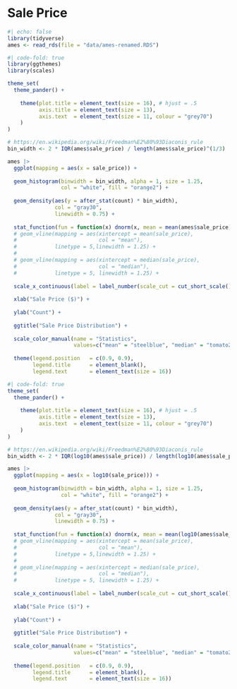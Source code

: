 # Sale Price

```r
#| echo: false
library(tidyverse)
ames <- read_rds(file = "data/ames-renamed.RDS")
```


```r
#| code-fold: true
library(ggthemes)
library(scales)

theme_set(
  theme_pander() +
    
    theme(plot.title = element_text(size = 16), # hjust = .5
          axis.title = element_text(size = 13),
          axis.text  = element_text(size = 11, colour = "grey70")
    )
)

# https://en.wikipedia.org/wiki/Freedman%E2%80%93Diaconis_rule
bin_width <- 2 * IQR(ames$sale_price) / length(ames$sale_price)^(1/3)

ames |> 
  ggplot(mapping = aes(x = sale_price)) +
  
  geom_histogram(binwidth = bin_width, alpha = 1, size = 1.25,
                 col = "white", fill = "orange2") +
  
  geom_density(aes(y = after_stat(count) * bin_width),
               col = "gray30",
               linewidth = 0.75) +
  
  stat_function(fun = function(x) dnorm(x, mean = mean(ames$sale_price), sd = sd(ames$sale_price)) * length(ames$sale_price) * bin_width, linewidth = 0.75) +
  # geom_vline(mapping = aes(xintercept = mean(sale_price),
  #                          col = "mean"),
  #            linetype = 5,linewidth = 1.25) +
  # 
  # geom_vline(mapping = aes(xintercept = median(sale_price),
  #                          col = "median"),
  #            linetype = 5, linewidth = 1.25) +
  
  scale_x_continuous(label = label_number(scale_cut = cut_short_scale())) +
  
  xlab("Sale Price ($)") +
  
  ylab("Count") +
  
  ggtitle("Sale Price Distribution") +
  
  scale_color_manual(name = "Statistics",
                     values=c("mean" = "steelblue", "median" = "tomato2")) +
  
  theme(legend.position   = c(0.9, 0.9),
        legend.title      = element_blank(),
        legend.text       = element_text(size = 16))
```







```r
#| code-fold: true
theme_set(
  theme_pander() +
    
    theme(plot.title = element_text(size = 16), # hjust = .5
          axis.title = element_text(size = 13),
          axis.text  = element_text(size = 11, colour = "grey70")
    )
)

# https://en.wikipedia.org/wiki/Freedman%E2%80%93Diaconis_rule
bin_width <- 2 * IQR(log10(ames$sale_price)) / length(log10(ames$sale_price))^(1/3)

ames |> 
  ggplot(mapping = aes(x = log10(sale_price))) +
  
  geom_histogram(binwidth = bin_width, alpha = 1, size = 1.25,
                 col = "white", fill = "orange2") +
  
  geom_density(aes(y = after_stat(count) * bin_width),
               col = "gray30",
               linewidth = 0.75) +
  
  stat_function(fun = function(x) dnorm(x, mean = mean(log10(ames$sale_price)), sd = sd(log10(ames$sale_price))) * length(ames$sale_price) * bin_width, linewidth = 0.75) +
  # geom_vline(mapping = aes(xintercept = mean(sale_price),
  #                          col = "mean"),
  #            linetype = 5,linewidth = 1.25) +
  # 
  # geom_vline(mapping = aes(xintercept = median(sale_price),
  #                          col = "median"),
  #            linetype = 5, linewidth = 1.25) +
  
  scale_x_continuous(label = label_number(scale_cut = cut_short_scale())) +
  
  xlab("Sale Price ($)") +
  
  ylab("Count") +
  
  ggtitle("Sale Price Distribution") +
  
  scale_color_manual(name = "Statistics",
                     values=c("mean" = "steelblue", "median" = "tomato2")) +
  
  theme(legend.position   = c(0.9, 0.9),
        legend.title      = element_blank(),
        legend.text       = element_text(size = 16))
```